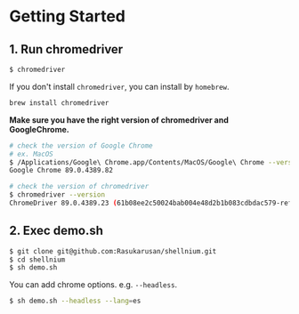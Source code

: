 # Getting Started

## 1. Run chromedriver

```bash
$ chromedriver
```
If you don't install `chromedriver`, you can install by `homebrew`.
```bash
brew install chromedriver
```

**Make sure you have the right version of chromedriver and GoogleChrome.**
```bash
# check the version of Google Chrome
# ex. MacOS
$ /Applications/Google\ Chrome.app/Contents/MacOS/Google\ Chrome --version
Google Chrome 89.0.4389.82

# check the version of chromedriver
$ chromedriver --version
ChromeDriver 89.0.4389.23 (61b08ee2c50024bab004e48d2b1b083cdbdac579-refs/branch-heads/4389@{#294})
```

## 2. Exec demo.sh
```bash
$ git clone git@github.com:Rasukarusan/shellnium.git
$ cd shellnium
$ sh demo.sh
```

You can add chrome options. e.g. `--headless`.
```bash
$ sh demo.sh --headless --lang=es
```

